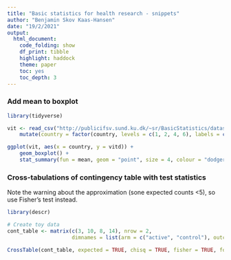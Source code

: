```yaml
---
title: "Basic statistics for health research - snippets"
author: "Benjamin Skov Kaas-Hansen"
date: "19/2/2021"
output: 
  html_document: 
    code_folding: show
    df_print: tibble
    highlight: haddock
    theme: paper
    toc: yes
    toc_depth: 3
---
```


### Add mean to boxplot
```r
library(tidyverse)

vit <- read_csv("http://publicifsv.sund.ku.dk/~sr/BasicStatistics/datasets/vitamin.csv") %>% 
	mutate(country = factor(country, levels = c(1, 2, 4, 6), labels = c("DK", "SF", "EI", "PL")))

ggplot(vit, aes(x = country, y = vitd)) +
	geom_boxplot() +
	stat_summary(fun = mean, geom = "point", size = 4, colour = "dodgerblue", shape = "diamond")
```

### Cross-tabulations of contingency table with test statistics
Note the warning about the approximation (sone expected counts <5), so use Fisher's test instead.
```r
library(descr)

# Create toy data
cont_table <- matrix(c(3, 10, 8, 14), nrow = 2,
                     dimnames = list(arm = c("active", "control"), outcome = c("yes", "no")))

CrossTable(cont_table, expected = TRUE, chisq = TRUE, fisher = TRUE, format = "SPSS") 
```

